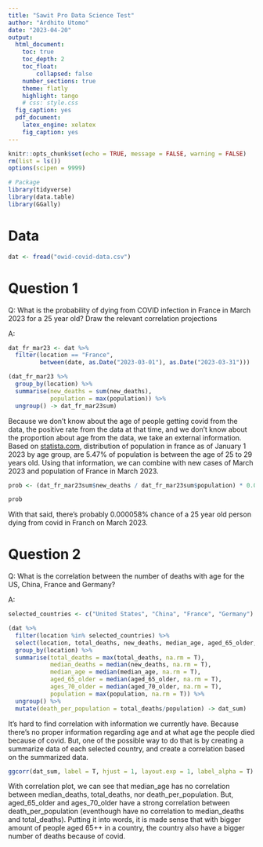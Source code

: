 ```yaml
---
title: "Sawit Pro Data Science Test"
author: "Ardhito Utomo"
date: "2023-04-20"
output: 
  html_document:
    toc: true
    toc_depth: 2
    toc_float: 
        collapsed: false
    number_sections: true
    theme: flatly
    highlight: tango
    # css: style.css
  fig_caption: yes
  pdf_document:
    latex_engine: xelatex
    fig_caption: yes
---
```


```r
knitr::opts_chunk$set(echo = TRUE, message = FALSE, warning = FALSE)
rm(list = ls())
options(scipen = 9999)
```

```r
# Package
library(tidyverse)
library(data.table)
library(GGally)
```

# Data
```r
dat <- fread("owid-covid-data.csv")
```

# Question 1

Q: What is the probability of dying from COVID infection in France in March 2023 for a 25 year old? Draw the relevant correlation projections

A:

```r
dat_fr_mar23 <- dat %>% 
  filter(location == "France",
         between(date, as.Date("2023-03-01"), as.Date("2023-03-31")))

(dat_fr_mar23 %>% 
  group_by(location) %>% 
  summarise(new_deaths = sum(new_deaths),
            population = max(population)) %>% 
  ungroup() -> dat_fr_mar23sum)
```

Because we don't know about the age of people getting covid from the data, the positive rate from the data at that time, and we don't know about the proportion about age from the data, we take an external information. Based on [statista.com](https://www.statista.com/statistics/464032/distribution-population-age-group-france/), distribution of population in france as of January 1 2023 by age group, are 5.47% of population is between the age of 25 to 29 years old. Using that information, we can combine with new cases of March 2023 and population of France in March 2023.

```r
prob <- (dat_fr_mar23sum$new_deaths / dat_fr_mar23sum$population) * 0.0547 * 100

prob
```

With that said, there's probably 0.000058% chance of a 25 year old person dying from covid in Franch on March 2023.


# Question 2

Q: What is the correlation between the number of deaths with age for the US, China, France and Germany?

A:

```r
selected_countries <- c("United States", "China", "France", "Germany")

(dat %>% 
  filter(location %in% selected_countries) %>% 
  select(location, total_deaths, new_deaths, median_age, aged_65_older, aged_70_older, population) %>% 
  group_by(location) %>% 
  summarise(total_deaths = max(total_deaths, na.rm = T),
            median_deaths = median(new_deaths, na.rm = T),
            median_age = median(median_age, na.rm = T),
            aged_65_older = median(aged_65_older, na.rm = T),
            ages_70_older = median(aged_70_older, na.rm = T),
            population = max(population, na.rm = T)) %>%
  ungroup() %>% 
  mutate(death_per_population = total_deaths/population) -> dat_sum)
```

It's hard to find correlation with information we currently have. Because there's no proper information regarding age and at what age the people died because of covid. But, one of the possible way to do that is by creating a summarize data of each selected country, and create a correlation based on the summarized data.

```r
ggcorr(dat_sum, label = T, hjust = 1, layout.exp = 1, label_alpha = T)
```

With correlation plot, we can see that median_age has no correlation between median_deaths, total_deaths, nor death_per_population. But, aged_65_older and ages_70_older have a strong correlation between death_per_population (eventhough have no correlation to median_deaths and total_deaths). Putting it into words, it is made sense that with bigger amount of people aged 65++ in a country, the country also have a bigger number of deaths because of covid.

